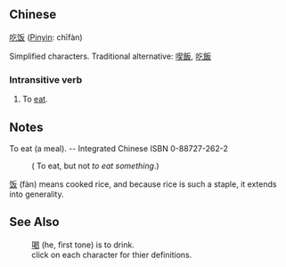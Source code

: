 ==Chinese==
[[吃]][[饭]] ([[Pinyin]]: chīfàn)

Simplified characters.  Traditional alternative: [[喫飯]], [[吃飯]]

===Intransitive verb===
#To [[eat]].
<!-- To have something to eat.  To eat, but not ''to eat something''. -->


== Notes ==
To eat (a meal). --  Integrated Chinese ISBN 0-88727-262-2


<!--To have something to eat.-->
:( To eat, but not ''to eat something''.)

[[饭]] (fàn) means cooked rice, and because rice is such a staple, it extends into generality.

==See Also==
:[[喝]] (he, first tone) is to drink. 
:click on each character for thier definitions.

<!--(my uim doesn't have the mouth, wei with person in it, and sun).. it doesn't even have wei!) -->